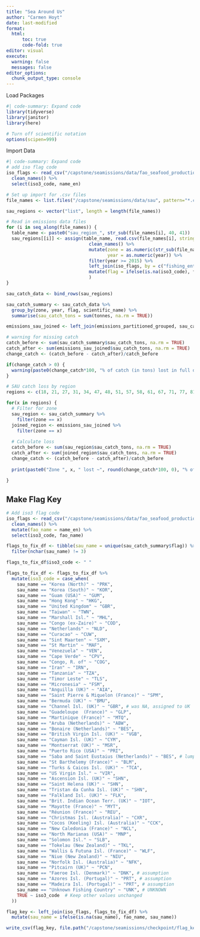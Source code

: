 ```yaml
---
title: "Sea Around Us"
author: "Carmen Hoyt"
date: last-modified
format:
  html:
      toc: true
      code-fold: true
editor: visual
execute:
  warning: false
  messages: false
editor_options: 
  chunk_output_type: console
---
```


Load Packages

```r
#| code-summary: Expand code
library(tidyverse)
library(janitor)
library(here)

# Turn off scientific notation
options(scipen=999)
```

Import Data

```r
#| code-summary: Expand code
# add iso flag code
iso_flags <- read_csv("/capstone/seamissions/data/fao_seafood_production/CL_FI_COUNTRY_GROUPS.csv", show_col_types = FALSE) %>%
  clean_names() %>%
  select(iso3_code, name_en) 

# Set up import for .csv files
file_names <- list.files("/capstone/seamissions/data/sau", pattern="*.csv", full.names = TRUE)

sau_regions <- vector("list", length = length(file_names))

# Read in emissions data files
for (i in seq_along(file_names)) {
  table_name <- paste0("sau_region_", str_sub(file_names[i], 40, 41))
  sau_regions[[i]] <- assign(table_name, read.csv(file_names[i], stringsAsFactors = FALSE, check.names = TRUE) %>%
                               clean_names() %>%
                               mutate(zone = as.numeric(str_sub(file_names[i], 40, 41)),
                                      year = as.numeric(year)) %>%
                               filter(year >= 2015) %>%
                               left_join(iso_flags, by = c("fishing_entity" = "name_en")) %>%
                               mutate(flag = ifelse(is.na(iso3_code), fishing_entity, iso3_code))
                               )
}

sau_catch_data <- bind_rows(sau_regions)

sau_catch_summary <- sau_catch_data %>%
  group_by(zone, year, flag, scientific_name) %>%
  summarise(sau_catch_tons = sum(tonnes, na.rm = TRUE))

emissions_sau_joined <- left_join(emissions_partitioned_grouped, sau_catch_summary, by = c("zone", "year", "flag"))

# warning for missing catch
catch_before <- sum(sau_catch_summary$sau_catch_tons, na.rm = TRUE)
catch_after <- sum(emissions_sau_joined$sau_catch_tons, na.rm = TRUE)
change_catch <- (catch_before - catch_after)/catch_before

if(change_catch > 0) {
  warning(paste0(change_catch*100, "% of catch (in tons) lost in full dataset during join."))
}

# SAU catch loss by region
regions <- c(18, 21, 27, 31, 34, 47, 48, 51, 57, 58, 61, 67, 71, 77, 81, 87, 88)

for(x in regions) {
  # Filter for zone
  sau_region <- sau_catch_summary %>%
    filter(zone == x)
  joined_region <- emissions_sau_joined %>%
    filter(zone == x)
  
  # Calculate loss
  catch_before <- sum(sau_region$sau_catch_tons, na.rm = TRUE)
  catch_after <- sum(joined_region$sau_catch_tons, na.rm = TRUE)
  change_catch <- (catch_before - catch_after)/catch_before
  
  print(paste0("Zone ", x, " lost ~", round(change_catch*100, 0), "% of catch (in tons)."))
  
}
```

## Make Flag Key

```r
# Add iso3 flag code
iso_flags <- read_csv("/capstone/seamissions/data/fao_seafood_production/CL_FI_COUNTRY_GROUPS.csv", show_col_types = FALSE) %>%
  clean_names() %>%
  mutate(fao_name = name_en) %>%
  select(iso3_code, fao_name)

flags_to_fix_df <- tibble(sau_name = unique(sau_catch_summary$flag)) %>%
  filter(nchar(sau_name) != 3) 

flags_to_fix_df$iso3_code <- " "

flags_to_fix_df <- flags_to_fix_df %>%
  mutate(iso3_code = case_when(
    sau_name == "Korea (North)" ~ "PRK",
    sau_name == "Korea (South)" ~ "KOR",
    sau_name == "Guam (USA)" ~ "GUM",
    sau_name == "Hong Kong" ~ "HKG",
    sau_name == "United Kingdom" ~ "GBR",
    sau_name == "Taiwan" ~ "TWN",
    sau_name == "Marshall Isl." ~ "MHL",
    sau_name == "Congo (ex-Zaire)" ~ "COD",
    sau_name == "Netherlands" ~ "NLD",
    sau_name == "Curacao" ~ "CUW",
    sau_name == "Sint Maarten" ~ "SXM",
    sau_name == "St Martin" ~ "MAF",
    sau_name == "Venezuela" ~ "VEN",
    sau_name == "Cape Verde" ~ "CPV",
    sau_name == "Congo, R. of" ~ "COG",
    sau_name == "Iran" ~ "IRN",
    sau_name == "Tanzania" ~ "TZA",
    sau_name == "Timor Leste" ~ "TLS",
    sau_name == "Micronesia" ~ "FSM",
    sau_name == "Anguilla (UK)" ~ "AIA",
    sau_name == "Saint Pierre & Miquelon (France)" ~ "SPM",
    sau_name == "Bermuda (UK)" ~ "BMU",
    sau_name == "Channel Isl. (UK)" ~ "GBR", # was NA, assigned to UK
    sau_name == "Guadeloupe  (France)" ~ "GLP",
    sau_name == "Martinique (France)" ~ "MTQ",
    sau_name == "Aruba (Netherlands)" ~ "ABW",
    sau_name == "Bonaire (Netherlands)" ~ "BES",
    sau_name == "British Virgin Isl. (UK)" ~ "VGB",
    sau_name == "Cayman Isl. (UK)" ~ "CYM",
    sau_name == "Montserrat (UK)" ~ "MSR",
    sau_name == "Puerto Rico (USA)" ~ "PRI",
    sau_name == "Saba and Saint Eustaius (Netherlands)" ~ "BES", # lumped with Bonaire
    sau_name == "St Barthelemy (France)" ~ "BLM",
    sau_name == "Turks & Caicos Isl. (UK)" ~ "TCA",
    sau_name == "US Virgin Isl." ~ "VIR",
    sau_name == "Ascension Isl. (UK)" ~ "SHN",
    sau_name == "Saint Helena (UK)" ~ "SHN",
    sau_name == "Tristan da Cunha Isl. (UK)" ~ "SHN",
    sau_name == "Falkland Isl. (UK)" ~ "FLK",
    sau_name == "Brit. Indian Ocean Terr. (UK)" ~ "IOT",
    sau_name == "Mayotte (France)" ~ "MYT",
    sau_name == "Réunion (France)" ~ "REU",
    sau_name == "Christmas Isl. (Australia)" ~ "CXR",
    sau_name == "Cocos (Keeling) Isl. (Australia)" ~ "CCK",
    sau_name == "New Caledonia (France)" ~ "NCL",
    sau_name == "North Marianas (USA)" ~ "MNP",
    sau_name == "Solomon Isl." ~ "SLB",
    sau_name == "Tokelau (New Zealand)" ~ "TKL",
    sau_name == "Wallis & Futuna Isl. (France)" ~ "WLF",
    sau_name == "Niue (New Zealand)" ~ "NIU",
    sau_name == "Norfolk Isl. (Australia)" ~ "NFK",
    sau_name == "Pitcairn (UK)" ~ "PCN",
    sau_name == "Faeroe Isl. (Denmark)" ~ "DNK", # assumption
    sau_name == "Azores Isl. (Portugal)" ~ "PRT", # assumption
    sau_name == "Madeira Isl. (Portugal)" ~ "PRT", # assumption
    sau_name == "Unknown Fishing Country" ~ "UNK", # UNKNOWN
    TRUE ~ iso3_code  # Keep other values unchanged
  ))

flag_key <- left_join(iso_flags, flags_to_fix_df) %>%
  mutate(sau_name = ifelse(is.na(sau_name), fao_name, sau_name))

write_csv(flag_key, file.path("/capstone/seamissions/checkpoint/flag_key.csv"))

```

